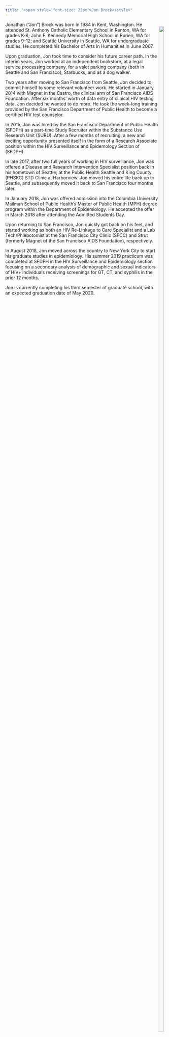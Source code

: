 ```yaml
---
title: "<span style='font-size: 25px'>Jon Brock</style>"
---
```

<div style = "float:right">
<img src="images/professional headshot.jpg" style="width:90%">
</div>

Jonathan ("Jon") Brock was born in 1984 in Kent, Washington. He attended St. Anthony Catholic Elementary School in Renton, WA for grades K-8; John F. Kennedy Memorial High School in Burien, WA for grades 9-12; and Seattle University in Seattle, WA for undergraduate studies. He completed his Bachelor of Arts in Humanities in June 2007.  

Upon graduation, Jon took time to consider his future career path. In the interim years, Jon worked at an independent bookstore, at a legal service processing company, for a valet parking company (both in Seattle and San Francisco), Starbucks, and as a dog walker.  

Two years after moving to San Francisco from Seattle, Jon decided to commit himself to some relevant volunteer work. He started in January 2014 with Magnet in the Castro, the clinical arm of San Francisco AIDS Foundation. After six months' worth of data entry of clinical HIV testing data, Jon decided he wanted to do more. He took the week-long training provided by the San Francisco Department of Public Health to become a certified HIV test counselor.

In 2015, Jon was hired by the San Francisco Department of Public Health (SFDPH) as a part-time Study Recruiter within the Substance Use Research Unit (SURU). After a few months of recruiting, a new and exciting opportunity presented itself in the form of a Research Associate position within the HIV Surveillance and Epidemology Section of (SFDPH).

In late 2017, after two full years of working in HIV surveillance, Jon was offered a Disease and Research Intervention Specialist position back in his hometown of Seattle; at the Public Health Seattle and King County (PHSKC) STD Clinic at Harborview. Jon moved his entire life back up to Seattle, and subsequently moved it back to San Francisco four months later.

In January 2018, Jon was offered admission into the Columbia University Mailman School of Public Health's Master of Public Health (MPH) degree program within the Department of Epidemiology. He accepted the offer in March 2018 after attending the Admitted Students Day.

Upon returning to San Francisco, Jon quickly got back on his feet, and started working as both an HIV Re-Linkage to Care Specialist and a Lab Tech/Phlebotomist at the San Francisco City Clinic (SFCC) and Strut (formerly Magnet of the San Francisco AIDS Foundation), respectively.

In August 2018, Jon moved across the country to New York City to start his graduate studies in epidemiology. His summer 2019 practicum was completed at SFDPH in the HIV Surveillance and Epidemiology section focusing on a secondary analysis of demographic and sexual indicators of HIV+ individuals receiving screenings for GT, CT, and syphilis in the prior 12 months.

Jon is currently completing his third semester of graduate school, with an expected graduation date of May 2020.
